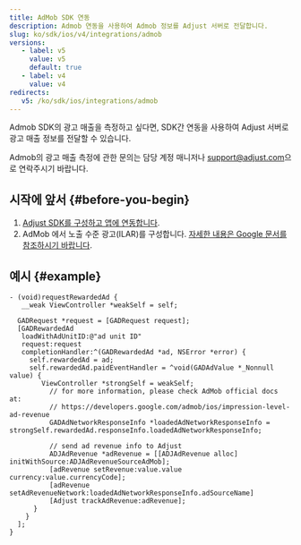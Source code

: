 ```yaml
---
title: AdMob SDK 연동
description: Admob 연동을 사용하여 Admob 정보를 Adjust 서버로 전달합니다.
slug: ko/sdk/ios/v4/integrations/admob
versions:
   - label: v5
     value: v5
     default: true
   - label: v4
     value: v4
redirects:
   v5: /ko/sdk/ios/integrations/admob
---
```


<MinorVersion added="v4.29.2">

Admob SDK의 광고 매출을 측정하고 싶다면, SDK간 연동을 사용하여 Adjust 서버로 광고 매출 정보를 전달할 수 있습니다.

</MinorVersion>
<Callout type="note">

Admob의 광고 매출 측정에 관한 문의는 담당 계정 매니저나 [support@adjust.com](mailto:support@adjust.com)으로 연락주시기 바랍니다.

</Callout>

## 시작에 앞서 {#before-you-begin}

1. [Adjust SDK를 구성하고 앱에 연동합니다](/ko/sdk/ios).
2. AdMob 에서 노출 수준 광고\(ILAR\)를 구성합니다. [자세한 내용은 Google 문서를 참조하시기 바랍니다](https://support.google.com/admob/answer/11322405).

## 예시 {#example}

<Tabs>
<Tab title="Objective-C">

```objc
- (void)requestRewardedAd {
   __weak ViewController *weakSelf = self;

  GADRequest *request = [GADRequest request];
  [GADRewardedAd
   loadWithAdUnitID:@"ad unit ID"
   request:request
   completionHandler:^(GADRewardedAd *ad, NSError *error) {
     self.rewardedAd = ad;
     self.rewardedAd.paidEventHandler = ^void(GADAdValue *_Nonnull value) {
        ViewController *strongSelf = weakSelf;
          // for more information, please check AdMob official docs at:
          // https://developers.google.com/admob/ios/impression-level-ad-revenue
          GADAdNetworkResponseInfo *loadedAdNetworkResponseInfo = strongSelf.rewardedAd.responseInfo.loadedAdNetworkResponseInfo;

          // send ad revenue info to Adjust
          ADJAdRevenue *adRevenue = [[ADJAdRevenue alloc] initWithSource:ADJAdRevenueSourceAdMob];
          [adRevenue setRevenue:value.value currency:value.currencyCode];
          [adRevenue setAdRevenueNetwork:loadedAdNetworkResponseInfo.adSourceName]
          [Adjust trackAdRevenue:adRevenue];
      }
    }
  ];
}
```

</Tab>
</Tabs>
